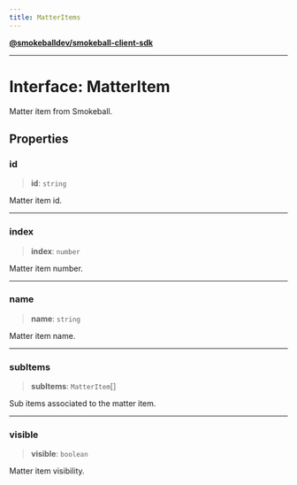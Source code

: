 ```yaml
---
title: MatterItems
---
```

[**@smokeballdev/smokeball-client-sdk**](./../../../../README)

***

# Interface: MatterItem

Matter item from Smokeball.

## Properties

### id

> **id**: `string`

Matter item id.

***

### index

> **index**: `number`

Matter item number.

***

### name

> **name**: `string`

Matter item name.

***

### subItems

> **subItems**: `MatterItem`[]

Sub items associated to the matter item.

***

### visible

> **visible**: `boolean`

Matter item visibility.
